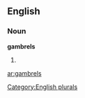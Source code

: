 
==English==

===Noun===
'''gambrels'''

# {{plural of|[[gambrel]]}}

[[Category:English plurals]]

[[ar:gambrels]]